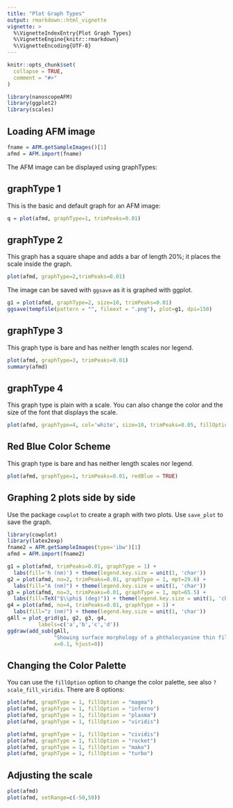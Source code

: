 ```yaml
---
title: "Plot Graph Types"
output: rmarkdown::html_vignette
vignette: >
  %\VignetteIndexEntry{Plot Graph Types}
  %\VignetteEngine{knitr::rmarkdown}
  %\VignetteEncoding{UTF-8}
---
```


```r
knitr::opts_chunk$set(
  collapse = TRUE,
  comment = "#>"
)
```

```r
library(nanoscopeAFM)
library(ggplot2)
library(scales)
```

## Loading AFM image

```r
fname = AFM.getSampleImages()[1]
afmd = AFM.import(fname)
```

The AFM image can be displayed using graphTypes:

## graphType 1

This is the basic and default graph for an AFM image:

```r
q = plot(afmd, graphType=1, trimPeaks=0.01)
```

## graphType 2

This graph has a square shape and adds a bar of length 20%; it places the scale inside the graph.

```r
plot(afmd, graphType=2,trimPeaks=0.01)
```

The image can be saved with `ggsave` as it is graphed with ggplot.

```r
g1 = plot(afmd, graphType=2, size=10, trimPeaks=0.01)
ggsave(tempfile(pattern = "", fileext = ".png"), plot=g1, dpi=150)
```

## graphType 3

This graph type is bare and has neither length scales nor legend.

```r
plot(afmd, graphType=3, trimPeaks=0.01)
summary(afmd)
```
## graphType 4

This graph type is plain with a scale. You can also change the color and the size of the font that displays the scale.

```r
plot(afmd, graphType=4, col='white', size=10, trimPeaks=0.05, fillOption = 'A')
```



## Red Blue Color Scheme

This graph type is bare and has neither length scales nor legend.

```r
plot(afmd, graphType=1, trimPeaks=0.01, redBlue = TRUE)
```



## Graphing 2 plots side by side

Use the package `cowplot` to create a graph with two plots. Use `save_plot` to save the graph.

```r
library(cowplot)
library(latex2exp)
fname2 = AFM.getSampleImages(type='ibw')[1]
afmd = AFM.import(fname2)

g1 = plot(afmd, trimPeaks=0.01, graphType = 1) + 
  labs(fill='h (nm)') + theme(legend.key.size = unit(1, 'char'))
g2 = plot(afmd, no=2, trimPeaks=0.01, graphType = 1, mpt=29.6) +
  labs(fill="A (nm)") + theme(legend.key.size = unit(1, 'char'))
g3 = plot(afmd, no=3, trimPeaks=0.01, graphType = 1, mpt=65.5) +
  labs(fill=TeX("$\\phi$ (deg)")) + theme(legend.key.size = unit(1, 'char'))
g4 = plot(afmd, no=4, trimPeaks=0.01, graphType = 1) + 
  labs(fill="z (nm)") + theme(legend.key.size = unit(1, 'char'))
gAll = plot_grid(g1, g2, g3, g4,
          labels=c('a','b','c','d')) 
ggdraw(add_sub(gAll, 
               "Showing surface morphology of a phthalocyanine thin film\n with (a) height h, (b) amplitude A, (c) phase ϕ, and \n (d) z-sensor z response. Sample / image from Gredig\n Lab, CSU Long Beach.",
               x=0.1, hjust=0))
```


## Changing the Color Palette

You can use the `fillOption` option to change the color palette, see also `? scale_fill_viridis`. There are 8 options:


```r
plot(afmd, graphType = 1, fillOption = "magma")
plot(afmd, graphType = 1, fillOption = "inferno")
plot(afmd, graphType = 1, fillOption = "plasma")
plot(afmd, graphType = 1, fillOption = "viridis")
```

```r
plot(afmd, graphType = 1, fillOption = "cividis")
plot(afmd, graphType = 1, fillOption = "rocket")
plot(afmd, graphType = 1, fillOption = "mako")
plot(afmd, graphType = 1, fillOption = "turbo")
```


## Adjusting the scale

```r
plot(afmd)
plot(afmd, setRange=c(-50,50))
```
